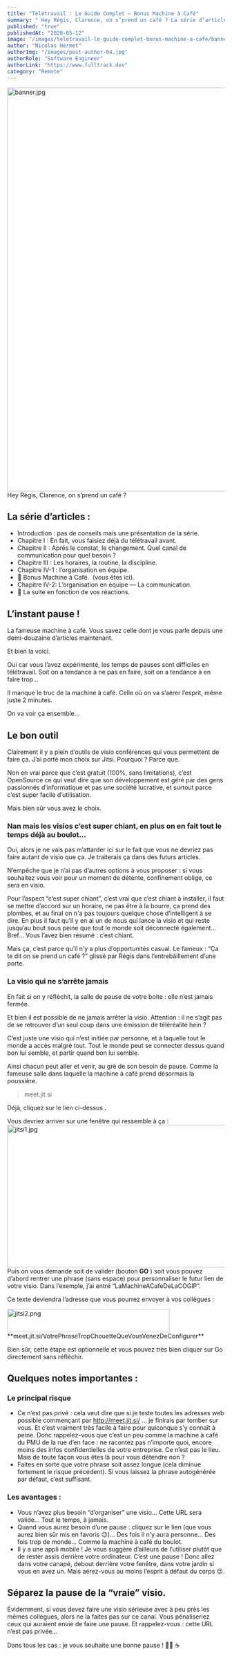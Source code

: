 ```yaml
---
title: "Télétravail : Le Guide Complet — Bonus Machine à Café"
summary: " Hey Régis, Clarence, on s’prend un café ? La série d’articles :• Introduction : pas de ..." # remove the image caption of the image banner.
published: "true"
publishedAt: "2020-05-12"
image: "/images/teletravail-le-guide-complet-bonus-machine-a-cafe/banner.jpg"
author: "Nicolas Hermet"
authorImg: "/images/post-author-04.jpg"
authorRole: "Software Engineer"
authorLink: "https://www.fulltrack.dev"
category: "Remote"
---
```


<Image src="/images/teletravail-le-guide-complet-bonus-machine-a-cafe/banner.jpg" alt="banner.jpg" width="1400" height="934" caption="Photo by Proxyclick Visitor Management System on Unsplash"/>
Hey Régis, Clarence, on s’prend un café ?



## La série d’articles :

- <Link href="https://www.fulltrack.dev/articles/teletravail-le-guide-complet-introduction" >Introduction : pas de conseils mais une présentation de la série.</Link>
- <Link href="https://www.fulltrack.dev/articles/teletravail-le-guide-complet-chapitre-i" >Chapitre I : En fait, vous faisiez déjà du télétravail avant.</Link>
- <Link href="https://www.fulltrack.dev/articles/le-teletravail-le-guide-complet-chapitre-ii" >Chapitre II : Après le constat, le changement. Quel canal de communication pour quel besoin ?</Link>
- <Link href="https://www.fulltrack.dev/articles/teletravail-le-guide-complet-chapitre-iii" >Chapitre III : Les horaires, la routine, la discipline.</Link>
- <Link href="https://www.fulltrack.dev/articles/teletravail-le-guide-complet-chapitre-iv-1" >Chapitre IV-1 : l’organisation en équipe.</Link>
- **📍** Bonus Machine à Café.&nbsp; (vous êtes ici).
- <Link href="https://www.fulltrack.dev/articles/teletravail-le-guide-complet-chapitre-iv-2" >Chapitre IV-2: L’organisation en équipe — La communication.</Link>
- 👷 La suite en fonction de vos réactions.




## L’instant pause !


La fameuse machine à café. Vous savez celle dont je vous parle depuis une demi-douzaine d’articles maintenant.


Et bien la voici.


Oui car vous l’avez expérimenté, les temps de pauses sont difficiles en télétravail. Soit on a tendance à ne pas en faire, soit on a tendance à en faire trop…


Il manque le truc de la machine à café. Celle où on va s’aérer l’esprit, même juste 2 minutes.


On va voir ça ensemble…

## Le bon outil


Clairement il y a plein d’outils de visio conférences qui vous permettent de faire ça.
J’ai porté mon choix sur <Link href="https://jitsi.org/" >Jitsi</Link>. Pourquoi ? Parce que.


Non en vrai parce que c’est gratuit (100%, sans limitations), c’est OpenSource ce qui veut dire que son développement est géré par des gens passionnés d’informatique et pas une société lucrative, et surtout parce c’est super facile d’utilisation.


Mais bien sûr vous avez le choix.


### Nan mais les visios c’est super chiant, en plus on en fait tout le temps déjà au boulot…


Oui, alors je ne vais pas m’attarder ici sur le fait que vous ne devriez pas faire autant de visio que ça. Je traiterais ça dans des futurs articles.


N’empêche que je n’ai pas d’autres options à vous proposer : si vous souhaitez vous voir pour un moment de détente, confinement oblige, ce sera en visio.


Pour l’aspect “c’est super chiant”, c’est vrai que c’est chiant à installer, il faut se mettre d’accord sur un horaire, ne pas être à la bourre, ça prend des plombes, et au final on n'a pas toujours quelque chose d’intelligent à se dire. En plus il faut qu’il y en ai un de nous qui lance la visio et qui reste jusqu’au bout sous peine que tout le monde soit déconnecté également… Bref… Vous l’avez bien résumé : c’est chiant.


Mais ça, c’est parce qu’il n’y a plus d’opportunités casual. Le fameux : “Ça te dit on se prend un café ?” glissé par Régis dans l’entrebâillement d’une porte.


### La visio qui ne s’arrête jamais


En fait si on y réfléchit, la salle de pause de votre boite : elle n’est jamais fermée.


Et bien il est possible de ne jamais arrêter la visio. Attention : il ne s’agit pas de se retrouver d’un seul coup dans une émission de téléréalité hein ?


C’est juste une visio qui n’est initiée par personne, et à laquelle tout le monde a accès malgré tout. Tout le monde peut se connecter dessus quand bon lui semble, et partir quand bon lui semble.


Ainsi chacun peut aller et venir, au grè de son besoin de pause. Comme la fameuse salle dans laquelle la machine à café prend désormais la poussière.

> <Link href="https://meet.jit.si/" >meet.jit.si</Link>



Déjà, cliquez sur le lien ci-dessus **.**


Vous devriez arriver sur une fenêtre qui ressemble à ça :
<Image src="/images/teletravail-le-guide-complet-bonus-machine-a-cafe/jitsi1.jpg" alt="jitsi1.jpg" width="772" height="330" caption="LaMachineACafeDeLaCOGIP deviendra l’URL de votre visio"/>
Puis on vous demande soit de valider (bouton **GO** ) soit vous pouvez d’abord rentrer une phrase (sans espace) pour personnaliser le futur lien de votre visio. Dans l’exemple, j’ai entré “LaMachineACafeDeLaCOGIP”.


Ce texte deviendra l’adresse que vous pourrez envoyer à vos collègues :

<Image src="/images/teletravail-le-guide-complet-bonus-machine-a-cafe/jitsi2.png" alt="jitsi2.png" width="376" height="54" caption="exemple d’adresse que vous pouvez personnaliser"/>
**meet.jit.si/VotrePhraseTropChouetteQueVousVenezDeConfigurer**


Bien sûr, cette étape est optionnelle et vous pouvez très bien cliquer sur Go directement sans réfléchir.




## Quelques notes importantes :



### Le principal risque



- Ce n’est pas privé : cela veut dire que si je teste toutes les adresses web possible commençant par <Link href="http://meet.jit.si/" >http://meet.jit.si/</Link> … je finirais par tomber sur vous. Et c’est vraiment très facile à faire pour quiconque s’y connaît à peine. Donc rappelez-vous que c’est un peu comme la machine à café du PMU de la rue d’en face : ne racontez pas n’importe quoi, encore moins des infos confidentielles de votre entreprise. Ce n’est pas le lieu. Mais de toute façon vous êtes là pour vous détendre non ?
- Faites en sorte que votre phrase soit assez longue (cela diminue fortement le risque précédent). Si vous laissez la phrase autogénérée par défaut, c’est suffisant.



### Les avantages :



- Vous n’avez plus besoin “d’organiser” une visio… Cette URL sera valide… Tout le temps, à jamais.
- Quand vous aurez besoin d’une pause : cliquez sur le lien (que vous aurez bien sûr mis en favoris 😉)… Des fois il n’y aura personne… Des fois trop de monde… Comme la machine à café du boulot.
- Il y a une <Link href="https://play.google.com/store/apps/details?id=org.jitsi.meet&gl=FR" >appli mobile </Link>! Je vous suggère d’ailleurs de l’utiliser plutôt que de rester assis derrière votre ordinateur. C’est une pause ! Donc allez dans votre canapé, debout derrière votre fenêtre, dans votre jardin si vous en avez un. Mais aérez-vous au moins l’esprit à défaut du corps 😉.

## Séparez la pause de la “vraie” visio.



Évidemment, si vous devez faire une visio sérieuse avec à peu près les mêmes collègues, alors ne la faites pas sur ce canal. Vous pénaliseriez ceux qui auraient envie de faire une pause. Et rappelez-vous : cette URL n’est pas privée…

Dans tous les cas : je vous souhaite une bonne pause ! 💺🌴 ☕️

